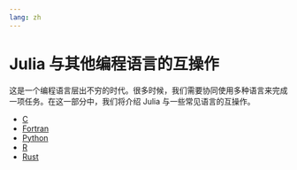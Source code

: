 ```yaml
---
lang: zh
---
```


# Julia 与其他编程语言的互操作

这是一个编程语言层出不穷的时代。很多时候，我们需要协同使用多种语言来完成一项任务。在这一部分中，我们将介绍 Julia 与一些常见语言的互操作。

- [C](./c/index.ipynb)
- [Fortran](./fortran/index.ipynb)
- [Python](./python.qmd)
- [R](./r.qmd)
- [Rust](./rust.qmd)
